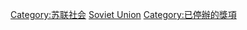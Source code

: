 {{Commonscat|Awards of the Soviet Union}}

[[Category:苏联社会|Category:苏联社会]]
[[Category:各国奖励|Soviet Union]]
[[Category:已停辦的獎項|Category:已停辦的獎項]]